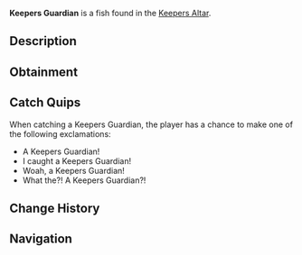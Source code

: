 {{FishInfobox
|image          = Keepers Guardian.png
|rarity         = Rare
|sea            = First Sea
|location       = [[Keepers Altar]]
|sublocation    = 
|sources        = Fishing Rod
|radar_location = 
|xp             = 120
|weather        = Rain
|time           = 
|season         = Winter
|bait           = Worm
|base_weight    = 40
|base_value     = 250
|weight_range   = 20
|base_chance    = 15
|base_resil     = 25
}}
'''Keepers Guardian''' is a {{Rarity|Rare}} fish found in the [[Keepers Altar]].

== Description ==
{{Description|Whilst it is named the 'Keepers Guardian', they are actually friendly creatures! The Guardian can sense peoples intentions, and will only become violent when they notice someone with a harmful intention to it or the Keepers Altar.|Bestiary Entry}}

== Obtainment ==
{{Description|Found in Keepers Altar.|Bestiary Hint}}
{{Fish Availability|
Keepers Altar
|top_rods      = 
Krampus's Rod\567964.83\426635.74;
Magma Rod\553401.63\415696.36;
Plastic Rod\475424.73\357047.33;
Leviathan's Fang Rod\432834.9\329113.87;
Free Spirit Rod\374043.31\310589.76;
Fast Rod\249560.12\424818.24;
Fischer's Rod\218409.47\371824.47;
Adventurer's Rod\213250.19\363041.22;
Buddy Bond Rod\362656.55\347644.9;
Trident Rod\365808.55\303751.96;
Ethereal Prism Rod\326412.39\197080.91;
Seraphic Rod\312265.08\197331;
No-Life Rod\310909.45\218229.48;
Rod Of The Forgotten Fang\291318.74\189988.45;
Challenger's Rod\280212.56\189776.01;
Rod Of The Depths\260425.7\182841.08;
Rod Of The Exalted One\258565.67\186632.44;
Zeus Rod\253249.44\179757.51;
Verdant Shear Rod\247771.33\177541.26;
Blazebringer Rod\240660.51\181141.68;
Depthseeker Rod\228279.54\181251.49;
Avalanche Rod\205324.05\169232.25;
Volcanic Rod\197333.04\161947.86;
Steady Rod\83304.31\76724.07
|recommended   = Trident Rod
}}

== Catch Quips ==
When catching a Keepers Guardian, the player has a chance to make one of the following exclamations:
* A Keepers Guardian!
* I caught a Keepers Guardian!
* Woah, a Keepers Guardian!
* What the?! A Keepers Guardian?!

== Change History ==
{{Change History|{{subst:Current Version}}}}

== Navigation ==
{{Fish Navbox|Keepers Altar}}